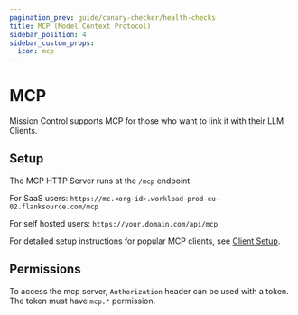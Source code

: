 ```yaml
---
pagination_prev: guide/canary-checker/health-checks
title: MCP (Model Context Protocol)
sidebar_position: 4
sidebar_custom_props:
  icon: mcp
---
```



# MCP

Mission Control supports MCP for those who want to link it with their LLM Clients.

## Setup

The MCP HTTP Server runs at the `/mcp` endpoint.

For SaaS users: `https://mc.<org-id>.workload-prod-eu-02.flanksource.com/mcp`

For self hosted users: `https://your.domain.com/api/mcp`

For detailed setup instructions for popular MCP clients, see [Client Setup](./client-setup.mdx).

## Permissions

To access the mcp server, `Authorization` header can be used with a token. The token must have `mcp.*` permission.

<DocCardList />
